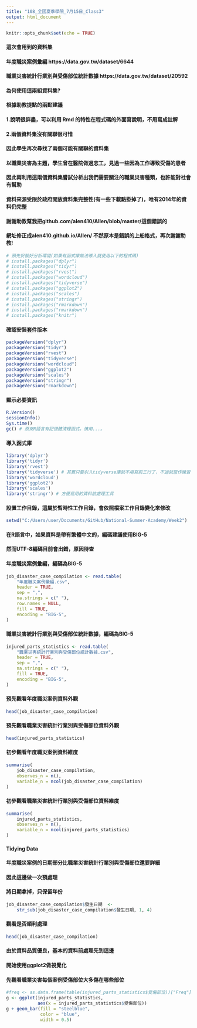 ---
title: "108_全國夏季學院_7月15日_Class3"
output: html_document
---

```{r setup, include=FALSE}
knitr::opts_chunk$set(echo = TRUE)
```


#### 這次會用到的資料集
#### 年度職災案例彙編 https://data.gov.tw/dataset/6644
#### 職業災害統計行業別與受傷部位統計數據 https://data.gov.tw/dataset/20592


#### 為何使用這兩組資料集?
#### 根據助教提點的兩點建議
#### 1.說明很詳盡，可以利用 Rmd 的特性在程式碼的外面寫說明，不用寫成註解
#### 2.兩個資料集沒有關聯很可惜
#### 因此學生再次尋找了兩個可能有關聯的資料集
#### 以職業災害為主題，學生曾在醫院做過志工，見過一些因為工作導致受傷的患者
#### 因此兩利用這兩個資料集嘗試分析出我們需要關注的職業災害種類，也許能對社會有幫助
#### 資料來源受限於政府開放資料集完整性(有一些下載點掛掉了)，唯有2014年的資料仍完整
#### 謝謝助教幫我把github.com/alen410/Allen/blob/master/這個錯誤的
#### 網址修正成alen410.github.io/Allen/ 不然原本是錯誤的上船格式，再次謝謝助教!


```{r}
# 預先安裝好分析環境(如果有函式庫無法導入就使用以下的程式碼)
# install.packages("dplyr")
# install.packages("tidyr")
# install.packages("rvest")
# install.packages("wordcloud")
# install.packages("tidyverse")
# install.packages("ggplot2")
# install.packages("scales")
# install.packages("stringr")
# install.packages("rmarkdown")
# install.packages("rmarkdown")
# install.packages("knitr")

```
#### 確認安裝套件版本
```{r}
packageVersion("dplyr")
packageVersion("tidyr")
packageVersion("rvest")
packageVersion("tidyverse")
packageVersion("wordcloud")
packageVersion("ggplot2")
packageVersion("scales")
packageVersion("stringr")
packageVersion("rmarkdown")
```
#### 顯示必要資訊
```{r}
R.Version()
sessionInfo()
Sys.time()
gc() # 原來R語言有記憶體清理函式，慎用...。
```
#### 導入函式庫
```{r}
library('dplyr')
library('tidyr')
library('rvest')
library('tidyverse') # 其實只要引入tidyverse庫就不用寫前三行了，不過就當作練習
library('wordcloud')
library('ggplot2')
library('scales')
library('stringr') # 方便易用的資料前處理工具
```

#### 設置工作目錄，這屬於暫時性工作目錄，會依照檔案工作目錄變化來修改
```{r}
setwd("C:/Users/user/Documents/GitHub/National-Summer-Academy/Week2")
```

#### 在R語言中，如果資料是帶有繁體中文的，編碼建議使用BIG-5
#### 然而UTF-8編碼目前會出錯，原因待查
#### 年度職災案例彙編，編碼為BIG-5
```{r}
job_disaster_case_compilation <- read.table(
    "年度職災案例彙編.csv",
    header = TRUE,
    sep = ",",
    na.strings = c(" "),
    row.names = NULL,
    fill = TRUE,
    encoding = "BIG-5",
)

```
#### 職業災害統計行業別與受傷部位統計數據，編碼為BIG-5
```{r}
injured_parts_statistics <- read.table(
    "職業災害統計行業別與受傷部位統計數據.csv",
    header = TRUE,
    sep = ",",
    na.strings = c(" "),
    fill = TRUE,
    encoding = "BIG-5",
)
```
#### 預先觀看年度職災案例資料外觀
```{r}

head(job_disaster_case_compilation)
```
#### 預先觀看職業災害統計行業別與受傷部位資料外觀
```{r}
head(injured_parts_statistics)
```
#### 初步觀看年度職災案例資料維度
```{r}

summarise(
    job_disaster_case_compilation,
    observes_n = n(),
    variable_n = ncol(job_disaster_case_compilation)
)
```
#### 初步觀看職業災害統計行業別與受傷部位資料維度
```{r}
summarise(
    injured_parts_statistics,
    observes_n = n(),
    variable_n = ncol(injured_parts_statistics)
)

```
#### Tidying Data
#### 年度職災案例的日期部分比職業災害統計行業別與受傷部位還要詳細
#### 因此這邊做一次預處理
#### 將日期拿掉，只保留年份
```{r}

job_disaster_case_compilation$發生日期  <-
    str_sub(job_disaster_case_compilation$發生日期, 1, 4)
```
#### 觀看是否順利處理
```{r}

head(job_disaster_case_compilation)
```

#### 由於資料品質優良，基本的資料前處理先到這邊
#### 開始使用ggplot2做視覺化
#### 先觀看職業災害每個案例受傷部位大多傷在哪些部位
```{r}
#freq <- as.data.frame(table(injured_parts_statistics$受傷部位))["Freq"]
g <- ggplot(injured_parts_statistics,
            aes(x = injured_parts_statistics$受傷部位))
g + geom_bar(fill = "steelblue",
             color = "blue",
             width = 0.5)
```





